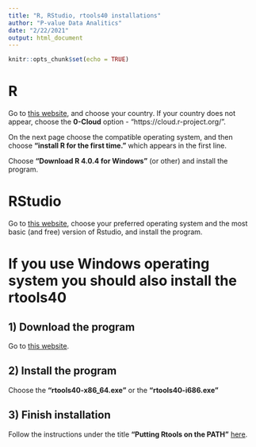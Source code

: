 ```yaml
---
title: "R, RStudio, rtools40 installations"
author: "P-value Data Analitics"
date: "2/22/2021"
output: html_document
---
```


```r
knitr::opts_chunk$set(echo = TRUE)
```

# R 

Go to [this website](https://cran.r-project.org/mirrors.html), and choose your country. If your country does not appear, choose the **0-Cloud** option - "https://cloud.r-project.org/".

On the next page choose the compatible operating system, and then choose **"install R for the first time."** which appears in the first line.

Choose **"Download R 4.0.4 for Windows"** (or other) and install the program.

# RStudio

Go to [this website](https://rstudio.com/products/rstudio/download/#download), choose your preferred operating system and the most basic (and free) version of Rstudio, and install the program.

# If you use Windows operating system you should also install the rtools40
## 1) Download the program

Go to [this website](https://cran.r-project.org/bin/windows/Rtools/).

## 2) Install the program

Choose the **"rtools40-x86_64.exe"** or the **"rtools40-i686.exe"**

## 3) Finish installation

Follow the instructions under the title **"Putting Rtools on the PATH"** [here](https://cran.r-project.org/bin/windows/Rtools/).

